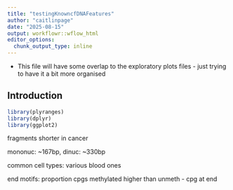 ```yaml
---
title: "testingKnowncfDNAFeatures"
author: "caitlinpage"
date: "2025-08-15"
output: workflowr::wflow_html
editor_options:
  chunk_output_type: inline
---
```


* This file will have some overlap to the exploratory plots files - just trying to have it a bit more organised

## Introduction

```r
library(plyranges)
library(dplyr)
library(ggplot2)
```


fragments shorter in cancer

mononuc: ~167bp, dinuc: ~330bp

common cell types: various blood ones

end motifs: proportion cpgs methylated higher than unmeth - cpg at end
